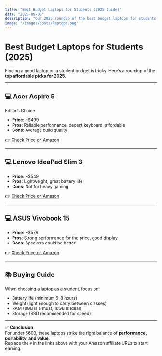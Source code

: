 ```yaml
---
title: "Best Budget Laptops for Students (2025 Guide)"
date: "2025-09-05"
description: "Our 2025 roundup of the best budget laptops for students — affordable, reliable, and built for study."
image: "/images/posts/laptops.png"
---
```


# Best Budget Laptops for Students (2025)

Finding a good laptop on a student budget is tricky. Here’s a roundup of the **top affordable picks for 2025**.

---

## 💻 Acer Aspire 5

<TopPick>Editor’s Choice</TopPick>

- **Price**: ~$499
- **Pros**: Reliable performance, decent keyboard, affordable
- **Cons**: Average build quality

👉 [Check Price on Amazon](#)

---

## 💻 Lenovo IdeaPad Slim 3

- **Price**: ~$549
- **Pros**: Lightweight, great battery life
- **Cons**: Not for heavy gaming

👉 [Check Price on Amazon](#)

---

## 💻 ASUS Vivobook 15

- **Price**: ~$579
- **Pros**: Strong performance for the price, good display
- **Cons**: Speakers could be better

👉 [Check Price on Amazon](#)

---

## 📚 Buying Guide

When choosing a laptop as a student, focus on:

- Battery life (minimum 6–8 hours)
- Weight (light enough to carry between classes)
- RAM (8GB is a must, 16GB is ideal)
- Storage (SSD recommended for speed)

---

✅ **Conclusion**  
For under $600, these laptops strike the right balance of **performance, portability, and value**.  
Replace the `#` in the links above with your Amazon affiliate URLs to start earning.
